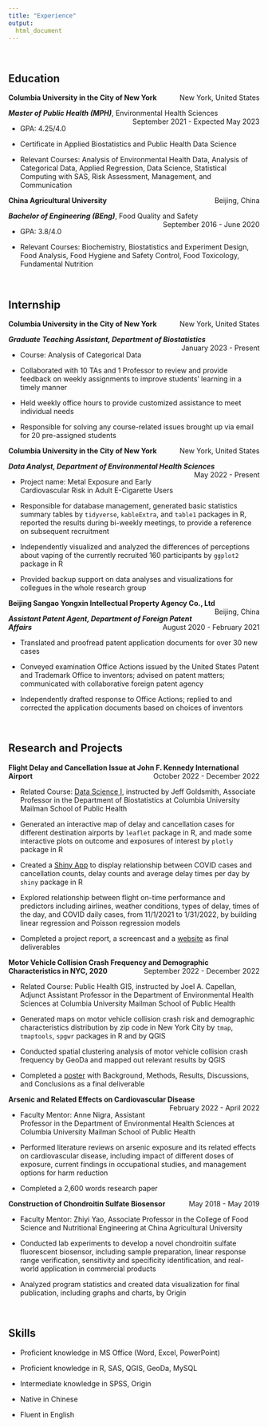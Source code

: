 ```yaml
---
title: "Experience"
output: 
  html_document
---
```


<br>

## Education

<p style="text-align:left;">
    **Columbia University in the City of New York**
    <span style="float:right;">
    New York, United States
    </span>
</p>

<p style="text-align:left;">
    **_Master of Public Health (MPH)_**, Environmental Health Sciences
    <span style="float:right;">
    September 2021 - Expected May 2023
    </span>
</p>

*   GPA: 4.25/4.0

*   Certificate in Applied Biostatistics and Public Health Data Science

*   Relevant Courses: Analysis of Environmental Health Data, Analysis of Categorical Data, Applied Regression, Data Science, Statistical Computing with SAS, Risk Assessment, Management, and Communication

<p style="text-align:left;">
    **China Agricultural University**
    <span style="float:right;">
    Beijing, China
    </span>
</p>

<p style="text-align:left;">
    **_Bachelor of Engineering (BEng)_**, Food Quality and Safety
    <span style="float:right;">
    September 2016 - June 2020
    </span>
</p>

*   GPA: 3.8/4.0

*   Relevant Courses: Biochemistry, Biostatistics and Experiment Design, Food Analysis, Food Hygiene and Safety Control, Food Toxicology, Fundamental Nutrition

<br>

## Internship

<p style="text-align:left;">
    **Columbia University in the City of New York**
    <span style="float:right;">
    New York, United States
    </span>
</p>

<p style="text-align:left;">
    **_Graduate Teaching Assistant, Department of Biostatistics_**
    <span style="float:right;">
    January 2023 - Present
    </span>
</p>

*   Course: Analysis of Categorical Data

*   Collaborated with 10 TAs and 1 Professor to review and provide feedback on weekly assignments to improve students' learning in a timely manner

*   Held weekly office hours to provide customized assistance to meet individual needs   

*   Responsible for solving any course-related issues brought up via email for 20 pre-assigned students   

<p style="text-align:left;">
    **Columbia University in the City of New York**
    <span style="float:right;">
    New York, United States
    </span>
</p>

<p style="text-align:left;">
    **_Data Analyst, Department of Environmental Health Sciences_**
    <span style="float:right;">
    May 2022 - Present
    </span>
</p>

*   Project name: Metal Exposure and Early Cardiovascular Risk in Adult E-Cigarette Users

*   Responsible for database management, generated basic statistics summary tables by `tidyverse`, `kableExtra`, and `table1` packages in R, reported the results during bi-weekly meetings, to provide a reference on subsequent recruitment

*   Independently visualized and analyzed the differences of perceptions about vaping of the currently recruited 160 participants by `ggplot2` package in R

*   Provided backup support on data analyses and visualizations for collegues in the whole research group  

<p style="text-align:left;">
    **Beijing Sangao Yongxin Intellectual Property Agency Co., Ltd**
    <span style="float:right;">
    Beijing, China
    </span>
</p>

<p style="text-align:left;">
    **_Assistant Patent Agent, Department of Foreign Patent Affairs_**
    <span style="float:right;">
    August 2020 - February 2021
    </span>
</p>

*   Translated and proofread patent application documents for over 30 new cases

*   Conveyed examination Office Actions issued by the United States Patent and Trademark Office to inventors; advised on patent matters; communicated with collaborative foreign patent agency

*   Independently drafted response to Office Actions; replied to and corrected the application documents based on choices of inventors

<br>

## Research and Projects

<p style="text-align:left;">
    **Flight Delay and Cancellation Issue at John F. Kennedy International Airport**
    <span style="float:right;">
    October 2022 - December 2022
    </span>
</p>

*   Related Course: [Data Science I](https://p8105.com/), instructed by Jeff Goldsmith, Associate Professor in the Department of Biostatistics at Columbia University Mailman School of Public Health

*   Generated an interactive map of delay and cancellation cases for different destination airports by `leaflet` package in R, and made some interactive plots on outcome and exposures of interest by `plotly` package in R

*   Created a [Shiny App](https://sn2ylh-siyue-gao.shinyapps.io/delay_cancelation/) to display relationship between COVID cases and cancellation counts, delay counts and average delay times per day by `shiny` package in R

*   Explored relationship between flight on-time performance and predictors including airlines, weather conditions, types of delay, times of the day, and COVID daily cases, from 11/1/2021 to 1/31/2022, by building linear regression and Poisson regression models

*   Completed a project report, a screencast and a [website](https://yingchenx.github.io/final_project_jfk_delay/) as final deliverables

<p style="text-align:left;">
    **Motor Vehicle Collision Crash Frequency and Demographic Characteristics in NYC, 2020**
    <span style="float:right;">
    September 2022 - December 2022
    </span>
</p>

*   Related Course: Public Health GIS, instructed by Joel A. Capellan, Adjunct Assistant Professor in the Department of Environmental Health Sciences at Columbia University Mailman School of Public Health

*   Generated maps on motor vehicle collision crash risk and demographic characteristics distribution by zip code in New York City by `tmap`, `tmaptools`, `spgwr` packages in R and by QGIS

*   Conducted spatial clustering analysis of motor vehicle collision crash frequency by GeoDa and mapped out relevant results by QGIS

*   Completed a [poster](gis_project.html) with Background, Methods, Results, Discussions, and Conclusions as a final deliverable

<p style="text-align:left;">
    **Arsenic and Related Effects on Cardiovascular Disease**
    <span style="float:right;">
    February 2022 - April 2022
    </span>
</p>

*   Faculty Mentor: Anne Nigra, Assistant Professor in the Department of Environmental Health Sciences at Columbia University Mailman School of Public Health

*   Performed literature reviews on arsenic exposure and its related effects on cardiovascular disease, including impact of different doses of exposure, current findings in occupational studies, and management options for harm reduction

*   Completed a 2,600 words research paper

<p style="text-align:left;">
    **Construction of Chondroitin Sulfate Biosensor**
    <span style="float:right;">
    May 2018 - May 2019
    </span>
</p>

*   Faculty Mentor: Zhiyi Yao, Associate Professor in the College of Food Science and Nutritional Engineering at China Agricultural University

*   Conducted lab experiments to develop a novel chondroitin sulfate fluorescent biosensor, including sample preparation, linear response range verification, sensitivity and specificity identification, and real-world application in commercial products

*   Analyzed program statistics and created data visualization for final publication, including graphs and charts, by Origin

<br>

## Skills

*   Proficient knowledge in MS Office (Word, Excel, PowerPoint)

*   Proficient knowledge in R, SAS, QGIS, GeoDa, MySQL

*   Intermediate knowledge in SPSS, Origin

*   Native in Chinese

*   Fluent in English
